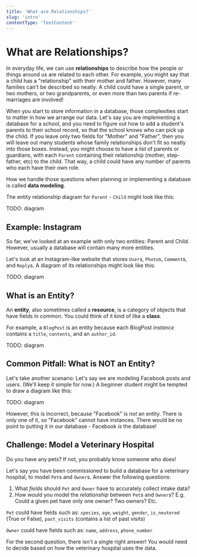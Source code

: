 ```yaml
---
title: 'What are Relationships?'
slug: 'intro'
contentType: 'TextContent'
---
```


# What are Relationships?

In everyday life, we can use **relationships** to describe how the people or things around us are related to each other. For example, you might say that a child has a "relationship" with their mother and father. However, many families can't be described so neatly: A child could have a single parent, or two mothers, or two grandparents, or even more than two parents if re-marriages are involved!

When you start to store information in a database, those complexities start to matter in how we arrange our data. Let's say you are implementing a database for a school, and you need to figure out how to add a student's parents to their school record, so that the school knows who can pick up the child. If you leave only two fields for "Mother" and "Father", then you will leave out many students whose family relationships don't fit so neatly into those boxes. Instead, you might choose to have a _list_ of parents or guardians, with each `Parent` containing their relationship (mother, step-father, etc) to the child. That way, a child could have any number of parents who each have their own role.

How we handle those questions when planning or implementing a database is called **data modeling**.

The entity relationship diagram for `Parent` - `Child` might look like this:

TODO: diagram

## Example: Instagram

So far, we've looked at an example with only two entities: Parent and Child. However, usually a database will contain many more entities.

Let's look at an Instagram-like website that stores `User`s, `Photo`s, `Comment`s, and `Reply`s. A diagram of its relationships might look like this:


TODO: diagram

## What is an Entity?

An **entity**, also sometimes called a **resource**, is a category of objects that have fields in common. You could think of it kind of like a **class**.

For example, a `BlogPost` is an entity because each BlogPost _instance_ contains a `title`, `contents`, and an `author_id`.


TODO: diagram

## Common Pitfall: What is NOT an Entity?

Let's take another scenario: Let's say we are modeling Facebook posts and users. (We'll keep it simple for now.) A beginner student might be tempted to draw a diagram like this:


TODO: diagram

However, this is incorrect, because "Facebook" is _not_ an entity. There is only one of it, so "Facebook" cannot have instances. There would be no point to putting it in our database - Facebook _is_ the database!


## Challenge: Model a Veterinary Hospital

<FlashCard>
<Prompt>

Do you have any pets? If not, you probably know someone who does!

Let's say you have been commissioned to build a database for a veterinary hospital, to model `Pet`s and `Owner`s. Answer the following questions:

1. What _fields_ should `Pet` and `Owner` have to accurately collect intake data?
1. How would you model the _relationship_ between `Pet`s and `Owner`s? E.g. Could a given pet have only one owner? Two owners? Etc.

</Prompt>
<Answer>

`Pet` could have fields such as: `species`, `age`, `weight`, `gender`, `is_neutered` (True or False), `past_visits` (contains a list of past visits)

`Owner` could have fields such as: `name`, `address`, `phone_number`

For the second question, there isn't a single right answer! You would need to decide based on how the veterinary hospital uses the data.

</Answer>
</FlashCard>